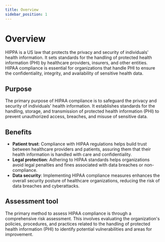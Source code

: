 ```yaml
---
title: Overview
sidebar_position: 1
---
```


# Overview

HIPPA is a US law that protects the privacy and security of individuals' health information. It sets standards for the handling of protected health information (PHI) by healthcare providers, insurers, and other entities. HIPAA compliance is essential for organizations that handle PHI to ensure the confidentiality, integrity, and availability of sensitive health data.

## Purpose

The primary purpose of HIPAA compliance is to safeguard the privacy and security of individuals' health information. It establishes standards for the handling, storage, and transmission of protected health information (PHI) to prevent unauthorized access, breaches, and misuse of sensitive data.

## Benefits

- **Patient trust**: Compliance with HIPAA regulations helps build trust between healthcare providers and patients, assuring them that their health information is handled with care and confidentiality.
- **Legal protection**: Adhering to HIPAA standards helps organizations avoid legal penalties and fines associated with data breaches or non-compliance.
- **Data security**: Implementing HIPAA compliance measures enhances the overall security posture of healthcare organizations, reducing the risk of data breaches and cyberattacks.
## Assessment tool
The primary method to assess HIPAA compliance is through a comprehensive risk assessment. This involves evaluating the organization's policies, procedures, and practices related to the handling of protected health information (PHI) to identify potential vulnerabilities and areas for improvement.

